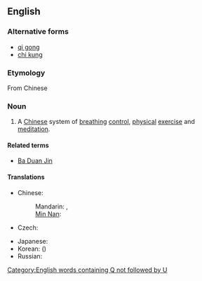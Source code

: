 {{also|qìgōng}}
==English==
{{wikipedia}}

===Alternative forms===
* [[qi gong]]
* [[chi kung]] {{qualifier|rarer}}

===Etymology===
From Chinese {{etyl|zh}} {{zh-tsp|氣功|气功|qìgōng}}

===Noun===
{{en-noun|-}}

# A [[Chinese]] system of [[breathing]] [[control]], [[physical]] [[exercise]] and [[meditation]].

====Related terms====
* [[Ba Duan Jin]]

====Translations====
{{trans-top|system of breathing control}}
* Chinese:
*: Mandarin: {{t-|cmn|氣功|sc=Hani}}, {{t-|cmn|气功|tr=qìgōng|sc=Hani}}
*: [[Min Nan]]: {{tø|nan|氣功|tr=khì-kong|sc=Hans}}
* Czech: {{t-|cs|čchi-kung|m}}
{{trans-mid}}
* Japanese: {{t|ja|気功|tr=きこう, kikō}}
* Korean: {{t|ko|기공|tr=gigong|sc=Hang}} ({{t-|ko|氣功|sc=Hani}})
* Russian: {{t+|ru|цигун|m|tr=cigún}}
{{trans-bottom}}

[[Category:English words containing Q not followed by U]]